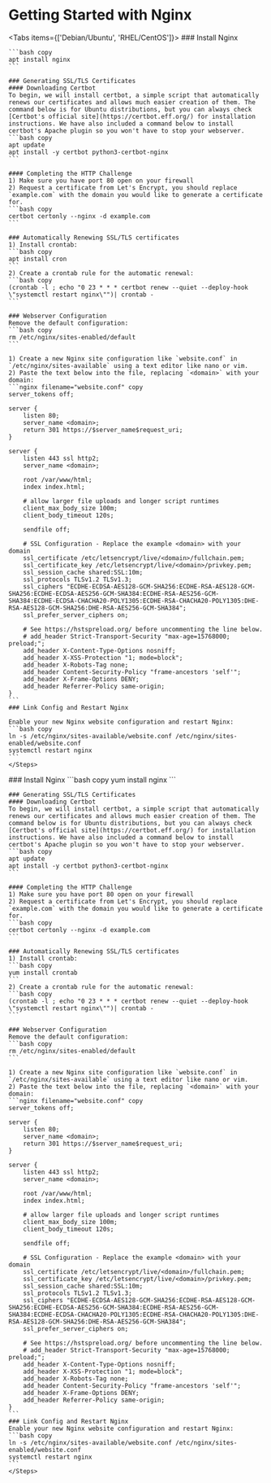 
# Getting Started with Nginx
<Tabs items={['Debian/Ubuntu', 'RHEL/CentOS']}>
  <Tab>
    <Steps>
    ### Install Nginx

    ```bash copy
    apt install nginx
    ```

    ### Generating SSL/TLS Certificates
    #### Downloading Certbot
    To begin, we will install certbot, a simple script that automatically renews our certificates and allows much easier creation of them. The command below is for Ubuntu distributions, but you can always check [Certbot's official site](https://certbot.eff.org/) for installation instructions. We have also included a command below to install certbot's Apache plugin so you won't have to stop your webserver.
    ```bash copy
    apt update
    apt install -y certbot python3-certbot-nginx
    ```

    #### Completing the HTTP Challenge
    1) Make sure you have port 80 open on your firewall
    2) Request a certificate from Let's Encrypt, you should replace `example.com` with the domain you would like to generate a certificate for.
    ```bash copy
    certbot certonly --nginx -d example.com
    ```

    ### Automatically Renewing SSL/TLS certificates
    1) Install crontab:
    ```bash copy
    apt install cron
    ```
    2) Create a crontab rule for the automatic renewal:
    ```bash copy
    (crontab -l ; echo "0 23 * * * certbot renew --quiet --deploy-hook \"systemctl restart nginx\"")| crontab -
    ```

    ### Webserver Configuration
    Remove the default configuration:
    ```bash copy
    rm /etc/nginx/sites-enabled/default
    ```

    1) Create a new Nginx site configuration like `website.conf` in `/etc/nginx/sites-available` using a text editor like nano or vim.
    2) Paste the text below into the file, replacing `<domain>` with your domain:
    ```nginx filename="website.conf" copy
    server_tokens off;

    server {
        listen 80;
        server_name <domain>;
        return 301 https://$server_name$request_uri;
    }

    server {
        listen 443 ssl http2;
        server_name <domain>;

        root /var/www/html;
        index index.html;

        # allow larger file uploads and longer script runtimes
        client_max_body_size 100m;
        client_body_timeout 120s;

        sendfile off;

        # SSL Configuration - Replace the example <domain> with your domain
        ssl_certificate /etc/letsencrypt/live/<domain>/fullchain.pem;
        ssl_certificate_key /etc/letsencrypt/live/<domain>/privkey.pem;
        ssl_session_cache shared:SSL:10m;
        ssl_protocols TLSv1.2 TLSv1.3;
        ssl_ciphers "ECDHE-ECDSA-AES128-GCM-SHA256:ECDHE-RSA-AES128-GCM-SHA256:ECDHE-ECDSA-AES256-GCM-SHA384:ECDHE-RSA-AES256-GCM-SHA384:ECDHE-ECDSA-CHACHA20-POLY1305:ECDHE-RSA-CHACHA20-POLY1305:DHE-RSA-AES128-GCM-SHA256:DHE-RSA-AES256-GCM-SHA384";
        ssl_prefer_server_ciphers on;

        # See https://hstspreload.org/ before uncommenting the line below.
        # add_header Strict-Transport-Security "max-age=15768000; preload;";
        add_header X-Content-Type-Options nosniff;
        add_header X-XSS-Protection "1; mode=block";
        add_header X-Robots-Tag none;
        add_header Content-Security-Policy "frame-ancestors 'self'";
        add_header X-Frame-Options DENY;
        add_header Referrer-Policy same-origin;
    }
    ```
    ### Link Config and Restart Nginx

    Enable your new Nginx website configuration and restart Nginx:
    ```bash copy
    ln -s /etc/nginx/sites-available/website.conf /etc/nginx/sites-enabled/website.conf
    systemctl restart nginx
    ```
    </Steps>
  </Tab>
  <Tab>
    <Steps>
    ### Install Nginx
    ```bash copy
    yum install nginx
    ```

    ### Generating SSL/TLS Certificates
    #### Downloading Certbot
    To begin, we will install certbot, a simple script that automatically renews our certificates and allows much easier creation of them. The command below is for Ubuntu distributions, but you can always check [Certbot's official site](https://certbot.eff.org/) for installation instructions. We have also included a command below to install certbot's Apache plugin so you won't have to stop your webserver.
    ```bash copy
    apt update
    apt install -y certbot python3-certbot-nginx
    ```

    #### Completing the HTTP Challenge
    1) Make sure you have port 80 open on your firewall
    2) Request a certificate from Let's Encrypt, you should replace `example.com` with the domain you would like to generate a certificate for.
    ```bash copy
    certbot certonly --nginx -d example.com
    ```

    ### Automatically Renewing SSL/TLS certificates
    1) Install crontab:
    ```bash copy
    yum install crontab
    ```
    2) Create a crontab rule for the automatic renewal:
    ```bash copy
    (crontab -l ; echo "0 23 * * * certbot renew --quiet --deploy-hook \"systemctl restart nginx\"")| crontab -
    ```

    ### Webserver Configuration
    Remove the default configuration:
    ```bash copy
    rm /etc/nginx/sites-enabled/default
    ```

    1) Create a new Nginx site configuration like `website.conf` in `/etc/nginx/sites-available` using a text editor like nano or vim.
    2) Paste the text below into the file, replacing `<domain>` with your domain:
    ```nginx filename="website.conf" copy
    server_tokens off;

    server {
        listen 80;
        server_name <domain>;
        return 301 https://$server_name$request_uri;
    }

    server {
        listen 443 ssl http2;
        server_name <domain>;

        root /var/www/html;
        index index.html;

        # allow larger file uploads and longer script runtimes
        client_max_body_size 100m;
        client_body_timeout 120s;

        sendfile off;

        # SSL Configuration - Replace the example <domain> with your domain
        ssl_certificate /etc/letsencrypt/live/<domain>/fullchain.pem;
        ssl_certificate_key /etc/letsencrypt/live/<domain>/privkey.pem;
        ssl_session_cache shared:SSL:10m;
        ssl_protocols TLSv1.2 TLSv1.3;
        ssl_ciphers "ECDHE-ECDSA-AES128-GCM-SHA256:ECDHE-RSA-AES128-GCM-SHA256:ECDHE-ECDSA-AES256-GCM-SHA384:ECDHE-RSA-AES256-GCM-SHA384:ECDHE-ECDSA-CHACHA20-POLY1305:ECDHE-RSA-CHACHA20-POLY1305:DHE-RSA-AES128-GCM-SHA256:DHE-RSA-AES256-GCM-SHA384";
        ssl_prefer_server_ciphers on;

        # See https://hstspreload.org/ before uncommenting the line below.
        # add_header Strict-Transport-Security "max-age=15768000; preload;";
        add_header X-Content-Type-Options nosniff;
        add_header X-XSS-Protection "1; mode=block";
        add_header X-Robots-Tag none;
        add_header Content-Security-Policy "frame-ancestors 'self'";
        add_header X-Frame-Options DENY;
        add_header Referrer-Policy same-origin;
    }
    ```
    ### Link Config and Restart Nginx
    Enable your new Nginx website configuration and restart Nginx:
    ```bash copy
    ln -s /etc/nginx/sites-available/website.conf /etc/nginx/sites-enabled/website.conf
    systemctl restart nginx
    ```
    </Steps>
  </Tab>
</Tabs>
